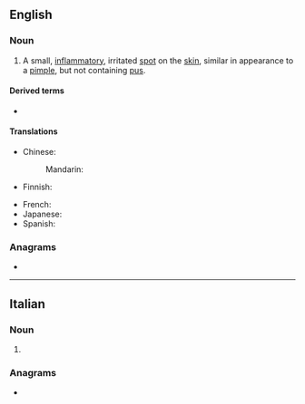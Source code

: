 ==English==

===Noun===
{{en-noun}}

# A small, [[inflammatory]], irritated [[spot]] on the [[skin]], similar in appearance to a [[pimple]], but not containing [[pus]].

====Derived terms====
* {{l|en|pearly penile papules}}

====Translations====
{{trans-top|small, inflammatory spot on skin without pus}}
* Chinese:
*: Mandarin: {{t+|cmn|丘疹|tr=qiūzhěn|sc=Hani}}
* Finnish: {{t|fi|näppylä}}
{{trans-mid}}
* French: {{t+|fr|papule|f}}
* Japanese: {{t|ja|丘疹|tr=きゅうしん, kyūshin|sc=Jpan}}
* Spanish: {{t+|es|pápula|f}}
{{trans-bottom}}

===Anagrams===
* {{anagrams|en|a=aelppu|upleap}}

----

==Italian==

===Noun===
{{head|it|noun plural form|g=f}}

# {{plural of|it|papula}}

===Anagrams===
* {{l|it|pupale}}